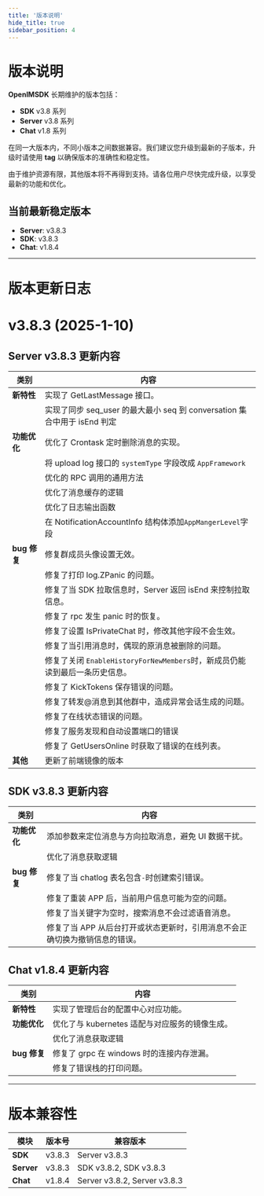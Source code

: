 ```yaml
---
title: '版本说明'
hide_title: true
sidebar_position: 4
---
```


# 版本说明

**OpenIMSDK** 长期维护的版本包括：

- **SDK** v3.8 系列
- **Server** v3.8 系列
- **Chat** v1.8 系列

在同一大版本内，不同小版本之间数据兼容。我们建议您升级到最新的子版本，升级时请使用 **tag** 以确保版本的准确性和稳定性。

由于维护资源有限，其他版本将不再得到支持。请各位用户尽快完成升级，以享受最新的功能和优化。

## 当前最新稳定版本

- **Server**: v3.8.3
- **SDK**: v3.8.3
- **Chat**: v1.8.4

---

# 版本更新日志

# v3.8.3 (2025-1-10)

## Server v3.8.3 更新内容

| **类别**     | **内容**                                                                    |
| ------------ | --------------------------------------------------------------------------- |
| **新特性**   | 实现了 GetLastMessage 接口。                                                |
|              | 实现了同步 seq_user 的最大最小 seq 到 conversation 集合中用于 isEnd 判定    |
| **功能优化** | 优化了 Crontask 定时删除消息的实现。                                        |
|              | 将 upload log 接口的 `systemType` 字段改成 `AppFramework`                   |
|              | 优化的 RPC 调用的通用方法                                                   |
|              | 优化了消息缓存的逻辑                                                        |
|              | 优化了日志输出函数                                                          |
|              | 在 NotificationAccountInfo 结构体添加`AppMangerLevel`字段                   |
| **bug 修复** | 修复群成员头像设置无效。                                                    |
|              | 修复了打印 log.ZPanic 的问题。                                              |
|              | 修复了当 SDK 拉取信息时，Server 返回 isEnd 来控制拉取信息。                 |
|              | 修复了 rpc 发生 panic 时的恢复。                                            |
|              | 修复了设置 IsPrivateChat 时，修改其他字段不会生效。                         |
|              | 修复了当引用消息时，偶现的原消息被删除的问题。                              |
|              | 修复了关闭 `EnableHistoryForNewMembers`时，新成员仍能读到最后一条历史信息。 |
|              | 修复了 KickTokens 保存错误的问题。                                          |
|              | 修复了转发@消息到其他群中，造成异常会话生成的问题。                         |
|              | 修复了在线状态错误的问题。                                                  |
|              | 修复了服务发现和自动设置端口的错误                                          |
|              | 修复了 GetUsersOnline 时获取了错误的在线列表。                              |
| **其他**     | 更新了前端镜像的版本                                                        |

## SDK v3.8.3 更新内容

| **类别**     | **内容**                                                                    |
| ------------ | --------------------------------------------------------------------------- |
| **功能优化** | 添加参数来定位消息与方向拉取消息，避免 UI 数据干扰。                        |
|              | 优化了消息获取逻辑                                                          |
| **bug 修复** | 修复了当 chatlog 表名包含`-`时创建索引错误。                                |
|              | 修复了重装 APP 后，当前用户信息可能为空的问题。                             |
|              | 修复了当关键字为空时，搜索消息不会过滤语音消息。                            |
|              | 修复了当 APP 从后台打开或状态更新时，引用消息不会正确切换为撤销信息的错误。 |

## Chat v1.8.4 更新内容

| **类别**     | **内容**                                       |
| ------------ | ---------------------------------------------- |
| **新特性**   | 实现了管理后台的配置中心对应功能。             |
| **功能优化** | 优化了与 kubernetes 适配与对应服务的镜像生成。 |
|              | 优化了消息获取逻辑                             |
| **bug 修复** | 修复了 grpc 在 windows 时的连接内存泄漏。      |
|              | 修复了错误栈的打印问题。                       |

---

# 版本兼容性

| 模块       | 版本号 | 兼容版本                     |
| ---------- | ------ | ---------------------------- |
| **SDK**    | v3.8.3 | Server v3.8.3                |
| **Server** | v3.8.3 | SDK v3.8.2, SDK v3.8.3       |
| **Chat**   | v1.8.4 | Server v3.8.2, Server v3.8.3 |
